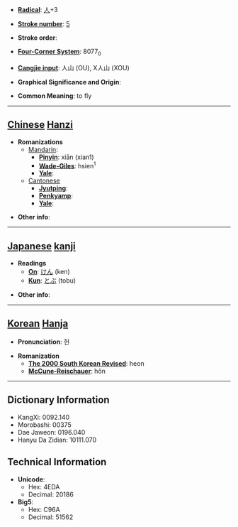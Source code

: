 * '''[[Wiktionary:Chinese radical index| Radical]]''': [[Wiktionary:Chinese radical index 人|人]]+3

* '''[[Wiktionary:Chinese total strokes index|Stroke number]]''': [[Wiktionary:Chinese total strokes index 5|5]]

* '''Stroke order''': 

* '''[[Wiktionary:Chinese four corner index|Four-Corner System]]''': 8077<sub>0</sub>

* '''[[Wiktionary:Chinese Cangjie index|Cangjie input]]''': 人山 (OU), X人山 (XOU)

* '''Graphical Significance and Origin''': 

* '''Common Meaning''': to fly

----

== [[Chinese]] [[Hanzi]] ==

* '''Romanizations'''
** [[Mandarin]]:
*** '''[[Pinyin]]''': xiān (xian1)
*** '''[[Wade-Giles]]''': hsien<sup>1</sup>
*** '''[[Yale]]''': 
**[[Cantonese]]
***'''[[Jyutping]]''':
***'''[[Penkyamp]]''': 
***'''[[Yale]]''': 

* '''Other info''': 

----

== [[Japanese]] [[kanji]] ==

* '''Readings'''
** '''[[On]]''': [[けん]] (ken)
** '''[[Kun]]''': [[とぶ]] (tobu)

* '''Other info''':  

----

== [[Korean]] [[Hanja]] ==

* '''Pronunciation''': 헌

* '''Romanization'''
** '''[[The 2000 South Korean Revised Romanization|The 2000 South Korean Revised]]''': heon
** '''[[McCune-Reischauer]]''': hŏn

----

== Dictionary Information ==

* KangXi: 0092.140
* Morobashi: 00375
* Dae Jaweon: 0196.040
* Hanyu Da Zidian: 10111.070

== Technical Information ==

* '''Unicode''':
** Hex: 4EDA
** Decimal: 20186
* '''Big5''':
** Hex: C96A
** Decimal: 51562